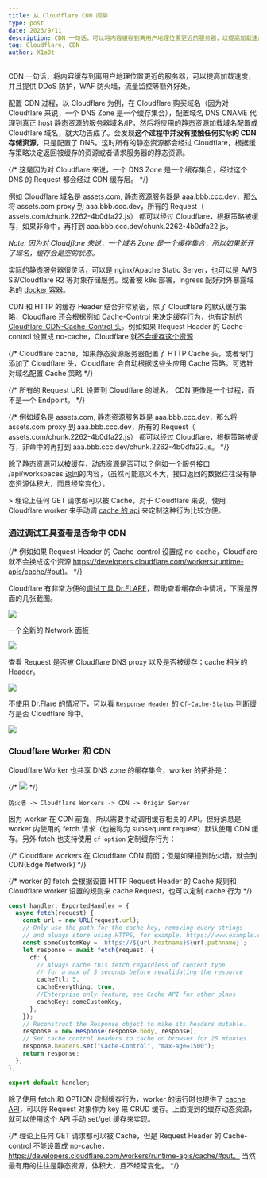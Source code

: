 ```yaml
---
title: 从 Cloudflare CDN 闲聊
type: post
date: 2023/9/11
description: CDN 一句话，可以将内容缓存到离用户地理位置更近的服务器，以提高加载速度，并且提供了 DDoS 防护，WAF 防火墙，流量监控等额外好处。对 Cloudflare 来说，一个 DNS Zone 是一个缓存集合。
tag: Cloudflare, CDN
author: X1a0t
---
```


CDN 一句话，将内容缓存到离用户地理位置更近的服务器，可以提高加载速度，并且提供 DDoS 防护，WAF 防火墙，流量监控等额外好处。

配置 CDN 过程，以 Cloudflare 为例，在 Cloudflare 购买域名（因为对 Cloudflare 来说，一个 DNS Zone 是一个缓存集合），配置域名 DNS CNAME 代理到真正 host 静态资源的服务器域名/IP，然后将应用的静态资源加载域名配置成 Cloudflare 域名，就大功告成了。会发现**这个过程中并没有接触任何实际的 CDN 存储资源**，只是配置了 DNS。这时所有的静态资源都会经过 Cloudflare，根据缓存策略决定返回被缓存的资源或者请求服务器的静态资源。

{/* 这是因为对 Cloudflare 来说，一个 DNS Zone 是一个缓存集合，经过这个 DNS 的 Request 都会经过 CDN 缓存层。 */}

例如 Cloudflare 域名是 assets.com, 静态资源服务器是 aaa.bbb.ccc.dev，那么将 assets.com proxy 到 aaa.bbb.ccc.dev，所有的 Request（ assets.com/chunk.2262-4b0dfa22.js） 都可以经过 Cloudflare，根据策略被缓存，如果非命中，再打到 aaa.bbb.ccc.dev/chunk.2262-4b0dfa22.js。

_Note: 因为对 Cloudflare 来说，一个域名 Zone 是一个缓存集合，所以如果新开了域名，缓存会是空的状态。_

实际的静态服务器很灵活，可以是 nginx/Apache Static Server，也可以是 AWS S3/Cloudflare R2 等对象存储服务。或者被 k8s 部署，ingress 配好对外暴露域名的 [docker 容器](https://github.com/toeverything/AFFiNE/blob/46fd732ee63a3686a1f8cca732180a01cb42e0cd/.github/helm/affine/templates/ingress.yaml#L63)。

CDN 和 HTTP 的缓存 Header 结合非常紧密，除了 Cloudflare 的默认缓存策略，Cloudflare 还会根据例如 Cache-Control 来决定缓存行为，也有定制的 [Cloudflare-CDN-Cache-Control 头](https://developers.cloudflare.com/cache/concepts/cdn-cache-control/#header-precedence)。例如如果 Request Header 的 Cache-control 设置成 no-cache，Cloudflare 就[不会缓存这个资源](https://developers.cloudflare.com/workers/runtime-apis/cache/#put)

{/* Cloudflare cache，如果静态资源服务器配置了 HTTP Cache 头，或者专门添加了 Cloudflare 头，Cloudflare 会自动根据这些头应用 Cache 策略。可选针对域名配置 Cache 策略 */}

{/* 所有的 Request URL 设置到 Cloudflare 的域名。 CDN 更像是一个过程，而不是一个 Endpoint。 */}

{/* 例如域名是 assets.com, 静态资源服务器是 aaa.bbb.ccc.dev，那么将 assets.com proxy 到 aaa.bbb.ccc.dev，所有的 Request（ assets.com/chunk.2262-4b0dfa22.js） 都可以经过 Cloudflare，根据策略被缓存，非命中的再打到 aaa.bbb.ccc.dev/chunk.2262-4b0dfa22.js。 */}

除了静态资源可以被缓存，动态资源是否可以？例如一个服务接口 /api/workspaces 返回的内容，（虽然可能意义不大，接口返回的数据往往没有静态资源体积大，而且经常变化）。

\> 理论上任何 GET 请求都可以被 Cache，对于 Cloudflare 来说，使用 Cloudflare worker 来手动调 [cache 的 api](https://developers.cloudflare.com/workers/runtime-apis/cache/#put) 来定制这种行为比较方便。

### 通过调试工具查看是否命中 CDN

{/* 例如如果 Request Header 的 Cache-control 设置成 no-cache，Cloudflare 就不会换成这个资源 https://developers.cloudflare.com/workers/runtime-apis/cache/#put)。 */}

Cloudflare 有非常方便的[调试工具 Dr.FLARE](https://chrome.google.com/webstore/detail/drflare/pibckhncbjabhlomohgcdedacopeooml/related?hl=en)，帮助查看缓存命中情况，下面是界面的几张截图。

![](https://image.thorseraq.com/thorseraq/picb/main//imgs/202309132036129.png)

一个全新的 Network 面板

![](https://image.thorseraq.com/thorseraq/picb/main//imgs/202309132038428.png)

查看 Request 是否被 Cloudflare DNS proxy 以及是否被缓存；cache 相关的 Header。

![](https://image.thorseraq.com/thorseraq/picb/main//imgs/202309132039213.png)

不使用 Dr.Flare 的情况下，可以看 `Response Header` 的 `Cf-Cache-Status` 判断缓存是否 Cloudflare 命中。

![](https://image.thorseraq.com/thorseraq/picb/main//imgs/202309132042394.png)

### Cloudflare Worker 和 CDN

Cloudflare Worker 也共享 DNS zone 的缓存集合，worker 的拓扑是：

{/* ![](https://image.thorseraq.com/thorseraq/picb/main//imgs/202309132053177.png) */}

```filenam
防火墙 -> Cloudflare Workers -> CDN -> Origin Server
```

因为 worker 在 CDN 前面，所以需要手动调用缓存相关的 API。但好消息是 worker 内使用的 fetch 请求（也被称为 subsequent request）默认使用 CDN 缓存。另外 fetch 也支持使用 `cf option` 定制缓存行为：

{/* Cloudflare workers 在 Cloudflare CDN 前面；但是如果撞到防火墙，就会到 CDN(Edge Network) */}

{/* worker 的 fetch 会根据设置 HTTP Request Header 的 Cache 规则和 Cloudflare worker 设置的规则来 cache Request，也可以定制 cache 行为 */}

```typescript
const handler: ExportedHandler = {
  async fetch(request) {
    const url = new URL(request.url);
    // Only use the path for the cache key, removing query strings
    // and always store using HTTPS, for example, https://www.example.com/file-uri-here
    const someCustomKey = `https://${url.hostname}${url.pathname}`;
    let response = await fetch(request, {
      cf: {
        // Always cache this fetch regardless of content type
        // for a max of 5 seconds before revalidating the resource
        cacheTtl: 5,
        cacheEverything: true,
        //Enterprise only feature, see Cache API for other plans
        cacheKey: someCustomKey,
      },
    });
    // Reconstruct the Response object to make its headers mutable.
    response = new Response(response.body, response);
    // Set cache control headers to cache on browser for 25 minutes
    response.headers.set("Cache-Control", "max-age=1500");
    return response;
  },
};

export default handler;
```

除了使用 fetch 和 OPTION 定制缓存行为，worker 的运行时也提供了 [cache API](https://developers.cloudflare.com/workers/runtime-apis/cache/#methods)，可以将 Request 对象作为 key 来 CRUD 缓存。上面提到的缓存动态资源，就可以使用这个 API 手动 set/get 缓存来实现。

{/* 理论上任何 GET 请求都可以被 Cache，但是 Request Header 的 Cache-control 不能设置成 no-cache，https://developers.cloudflare.com/workers/runtime-apis/cache/#put。 当然最有用的往往是静态资源，体积大，且不经常变化。 */}
